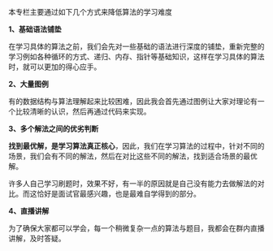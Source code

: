 本专栏主要通过如下几个方式来降低算法的学习难度

**1、基础语法铺垫**

在学习具体的算法之前，我们会先对一些基础的语法进行深度的铺垫，重新完整的学习例如各种循环的方式、递归、内存、指针等基础知识，这样在学习具体的算法时，就可以更加的得心应手。


**2、大量图例**

有的数据结构与算法理解起来比较困难，因此我会首先通过图例让大家对理论有一个比较清晰的认识，然后再通过代码来实现。



**3、多个解法之间的优劣判断** 

**找到最优解，是学习算法真正核心**，因此，我们在学习算法的过程中，针对不同的场景，我们会有不同的解法，然后在对比这些不同的解法，找到适合场景的最优解。

许多人自己学习刷题时，效果不好，有一半的原因就是自己没有能力去做解法的对比。而这恰好是面试官最感兴趣，也是最难自学得到的部分。



**4、直播讲解** 

为了确保大家都可以学会，每一个稍微复杂一点的算法与题目，我都会在群内直播讲解，及时答疑。